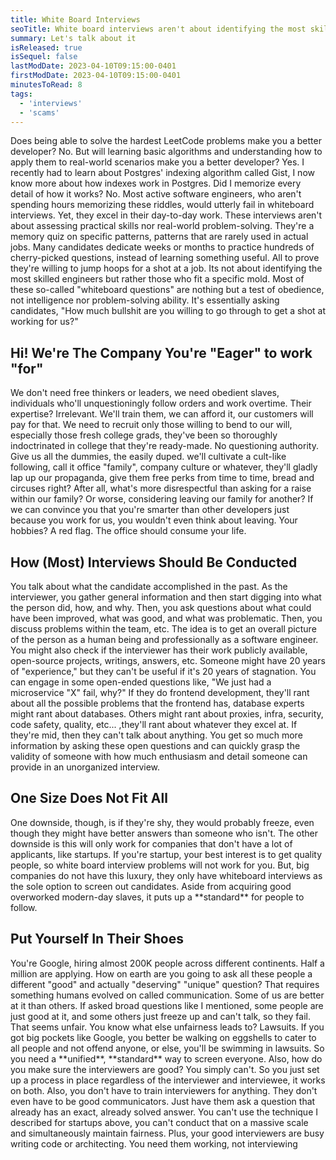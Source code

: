 ```yaml
---
title: White Board Interviews
seoTitle: White board interviews aren't about identifying the most skilled engineers but rather those who fit a specific mold. Most of these questions are nothing but a test of obedience, not intelligence nor problem-solving ability. It's essentially asking candidates, "How much bullshit are you willing to go through to get a shot at working for us?"
summary: Let's talk about it
isReleased: true
isSequel: false
lastModDate: 2023-04-10T09:15:00-0401
firstModDate: 2023-04-10T09:15:00-0401
minutesToRead: 8
tags:
  - 'interviews'
  - 'scams'
---
```

<C>
Does being able to solve the hardest LeetCode problems make you a better developer? No. But will learning basic algorithms and understanding how to apply them to real-world scenarios make you a better developer? Yes. I recently had to learn about Postgres' indexing algorithm called <L href="https://www.postgresql.org/docs/current/gist.html">Gist</L>, I now know more about how indexes work in Postgres. Did I memorize every detail of how it works? No.  
</C>

<C>
Most active software engineers, who aren't spending hours memorizing these riddles, would utterly fail in whiteboard interviews. Yet, they excel in their day-to-day work.
</C>



<C>
These interviews aren't about assessing practical skills nor real-world problem-solving. They're a memory quiz on specific patterns, patterns that are rarely used in actual jobs. Many candidates dedicate weeks or months to practice hundreds of cherry-picked questions, instead of learning something useful. All to prove they're willing to jump hoops for a shot at a job. 
</C>



<C>
Its not about identifying the most skilled engineers but rather those who fit a specific mold. Most of these so-called "whiteboard questions" are nothing but a test of obedience, not intelligence nor problem-solving ability. It's essentially asking candidates, "How much bullshit are you willing to go through to get a shot at working for us?"
</C>

<H2>Hi! We're The Company You're "Eager" to work "for"</H2>


<C>
We don't need free thinkers or leaders, we need obedient slaves, individuals who'll unquestioningly follow orders and work overtime. Their expertise? Irrelevant. We'll train them, we can afford it, our customers will pay for that. 
</C>



<C>
We need to recruit only those willing to bend to our will, especially those fresh college grads, they've been so thoroughly indoctrinated in college that they're ready-made. No questioning authority. Give us all the dummies, the easily duped. we'll cultivate a cult-like following, call it office "family", company culture or whatever, they'll gladly lap up our propaganda, give them free perks from time to time, <L href='https://www.collinsdictionary.com/us/dictionary/english/bread-and-circuses)'>bread and circuses</L> right? After all, what's more disrespectful than asking for a raise within our family? Or worse, considering leaving our family for another? If we can convince you that you're smarter than other developers just because you work for us, you wouldn't even think about leaving. Your hobbies? A red flag. The office should consume your life. 
</C>


<H2>How (Most) Interviews Should Be Conducted</H2>
<C>
You talk about what the candidate accomplished in the past. As the interviewer, you gather general information and then start digging into what the person did, how, and why. Then, you ask questions about what could have been improved, what was good, and what was problematic. Then, you discuss problems within the team, etc. The idea is to get an overall picture of the person as a human being and professionally as a software engineer. You might also check if the interviewer has their work publicly available, open-source projects, writings, answers, etc. Someone might have 20 years of "experience," but they can't be useful if it's 20 years of stagnation. You can engage in some open-ended questions like, "We just had a microservice "X" fail, why?" If they do frontend development, they'll rant about all the possible problems that the frontend has, database experts might rant about databases. Others might rant about proxies, infra,  security, code safety, quality, etc... ,they'll rant about whatever they excel at. If they're <L href="https://www.dictionary.com/e/slang/mid/">mid</L>, then they can't talk about anything. You get so much more information by asking these open questions and can quickly grasp the validity of someone with how much enthusiasm and detail someone can provide in an unorganized interview.
</C>
<H2>One Size Does Not Fit All</H2>
<C>
One downside, though, is if they're shy, they would probably freeze, even though they might have better answers than someone who isn't.
</C>


<C>
The other downside is this will only work for companies that don't have a lot of applicants, like startups. If you're startup, your best interest is to get quality people, so white board interview problems will not work for you.
</C>


<C>
But, big companies do not have this luxury, they only have whiteboard interviews as the sole option to screen out candidates. Aside from acquiring good overworked modern-day slaves, it puts up a **standard** for people to follow.
</C>

<H2>Put Yourself In Their Shoes</H2>

<C>
You're Google, hiring almost 200K people across different continents. Half a million are applying. How on earth are you going to ask all these people a different "good" and actually "deserving" "unique" question? That requires something humans evolved on called <L href='/services/communication'>communication</L>. Some of us are better at it than others. If asked broad questions like I mentioned, some people are just good at it, and some others just freeze up and can't talk, so they fail. That seems unfair. You know what else unfairness leads to? Lawsuits. If you got big pockets like Google, you better be walking on eggshells to cater to all people and not offend anyone, or else, you'll be swimming in lawsuits. So you need a **unified**, **standard** way to screen everyone. Also, how do you make sure the interviewers are good? You simply can't. So you just set up a process in place regardless of the interviewer and interviewee, it works on both.
</C>


<C>
Also, you don't have to train interviewers for anything. They don't even have to be good communicators. Just have them ask a question that already has an exact, already solved answer. You can't use the technique I described for startups above, you can't conduct that on a massive scale and simultaneously maintain fairness. Plus, your good interviewers are busy writing code or architecting. You need them working, not interviewing
</C>
